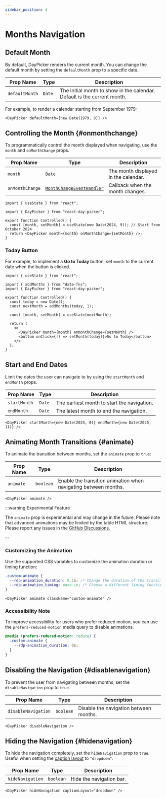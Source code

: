 ```yaml
---
sidebar_position: 4
---
```


# Months Navigation

## Default Month

By default, DayPicker renders the current month. You can change the default month by setting the `defaultMonth` prop to a specific date.

| Prop Name      | Type   | Description                                                              |
| -------------- | ------ | ------------------------------------------------------------------------ |
| `defaultMonth` | `Date` | The initial month to show in the calendar. Default is the current month. |

For example, to render a calendar starting from September 1979:

```tsx
<DayPicker defaultMonth={new Date(1979, 8)} />
```

<BrowserWindow>
  <Examples.DefaultMonth />
</BrowserWindow>

## Controlling the Month {#onmonthchange}

To programmatically control the month displayed when navigating, use the `month` and `onMonthChange` props.

| Prop Name       | Type                                                                        | Description                          |
| --------------- | --------------------------------------------------------------------------- | ------------------------------------ |
| `month`         | `Date`                                                                      | The month displayed in the calendar. |
| `onMonthChange` | [`MonthChangeEventHandler`](../api/type-aliases/MonthChangeEventHandler.md) | Callback when the month changes.     |

```tsx
import { useState } from "react";

import { DayPicker } from "react-day-picker";

export function Controlled() {
  const [month, setMonth] = useState(new Date(2024, 9)); // Start from October 2024
  return <DayPicker month={month} onMonthChange={setMonth} />;
}
```

### Today Button

For example, to implement a <strong>Go to Today</strong> button, set `month` to the current date when the button is clicked.

```tsx
import { useState } from "react";

import { addMonths } from "date-fns";
import { DayPicker } from "react-day-picker";

export function Controlled() {
  const today = new Date();
  const nextMonth = addMonths(today, 1);

  const [month, setMonth] = useState(nextMonth);

  return (
    <>
      <DayPicker month={month} onMonthChange={setMonth} />
      <button onClick={() => setMonth(today)}>Go to Today</button>
    </>
  );
}
```

<BrowserWindow>
  <Examples.Controlled />
</BrowserWindow>

## Start and End Dates

Limit the dates the user can navigate to by using the `startMonth` and `endMonth` props.

| Prop Name    | Type   | Description                                 |
| ------------ | ------ | ------------------------------------------- |
| `startMonth` | `Date` | The earliest month to start the navigation. |
| `endMonth`   | `Date` | The latest month to end the navigation.     |

```tsx
<DayPicker startMonth={new Date(2024, 0)} endMonth={new Date(2025, 11)} />
```

<BrowserWindow>
  <Examples.StartEndMonths />
</BrowserWindow>

## Animating Month Transitions {#animate}

To animate the transition between months, set the `animate` prop to `true`:

| Prop Name | Type      | Description                                                     |
| --------- | --------- | --------------------------------------------------------------- |
| `animate` | `boolean` | Enable the transition animation when navigating between months. |

```tsx
<DayPicker animate />
```

<BrowserWindow>
  <Examples.Animate />
</BrowserWindow>

:::warning Experimental Feature

The `animate` prop is experimental and may change in the future. Please note that advanced animations may be limited by the table HTML structure. Please report any issues in the [GitHub Discussions](https://github.com/gpbl/react-day-picker/discussions).

:::

### Customizing the Animation

Use the supported CSS variables to customize the animation duration or timing function:

```css
.custom-animate {
  --rdp-animation_duration: 0.1s; /* Change the duration of the transition. */
  --rdp-animation_timing: ease-in; /* Choose a different timing function. */
}
```

```tsx
<DayPicker animate className="custom-animate" />
```

### Accessibility Note

To improve accessibility for users who prefer reduced motion, you can use the `prefers-reduced-motion` media query to disable animations.

```css
@media (prefers-reduced-motion: reduce) {
  .custom-animate {
    --rdp-animation_duration: 0s;
  }
}
```

## Disabling the Navigation {#disablenavigation}

To prevent the user from navigating between months, set the `disableNavigation` prop to `true`.

| Prop Name           | Type      | Description                            |
| ------------------- | --------- | -------------------------------------- |
| `disableNavigation` | `boolean` | Disable the navigation between months. |

```tsx
<DayPicker disableNavigation />
```

<BrowserWindow>
  <Examples.DisableNavigation />
</BrowserWindow>

## Hiding the Navigation {#hidenavigation}

To hide the navigation completely, set the `hideNavigation` prop to `true`. Useful when setting the [caption layout](./customization.mdx#caption-layouts) to `"dropdown"`.

| Prop Name        | Type      | Description              |
| ---------------- | --------- | ------------------------ |
| `hideNavigation` | `boolean` | Hide the navigation bar. |

```tsx
<DayPicker hideNavigation captionLayout="dropdown" />
```

<BrowserWindow>
  <Examples.HideNavigation />
</BrowserWindow>
